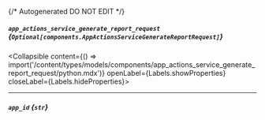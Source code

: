 {/* Autogenerated DO NOT EDIT  */}

##### `app_actions_service_generate_report_request` *{`Optional[components.AppActionsServiceGenerateReportRequest]`}*
<Collapsible content={() => import('/content/types/models/components/app_actions_service_generate_report_request/python.mdx')} openLabel={Labels.showProperties} closeLabel={Labels.hideProperties}>
</Collapsible>

---
##### `app_id` *{`str`}*


